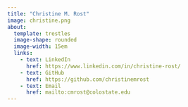 ```yaml
---
title: "Christine M. Rost"
image: christine.png
about:  
  template: trestles
  image-shape: rounded
  image-width: 15em
  links:
    - text: LinkedIn
      href: https://www.linkedin.com/in/christine-rost/
    - text: GitHub
      href: https://github.com/christinemrost
    - text: Email
      href: mailto:cmrost@colostate.edu
---
```

